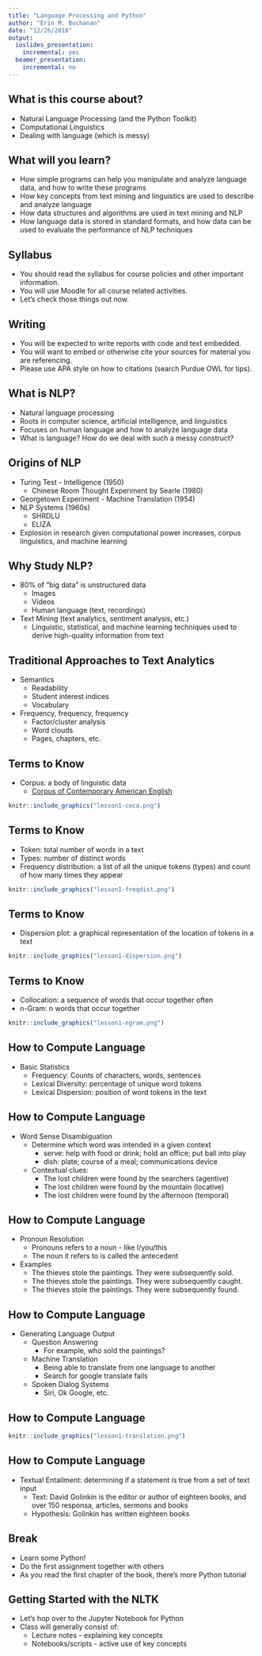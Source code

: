 ```yaml
---
title: "Language Processing and Python"
author: "Erin M. Buchanan"
date: "12/26/2018"
output:
  ioslides_presentation:
    incremental: yes
  beamer_presentation:
    incremental: no
---
```


## What is this course about?

- Natural Language Processing (and the Python Toolkit)
- Computational Linguistics
- Dealing with language (which is messy)

## What will you learn?

- How simple programs can help you manipulate and analyze language data, and how to
write these programs
- How key concepts from text mining and linguistics are used to describe and analyze language
- How data structures and algorithms are used in text mining and NLP
- How language data is stored in standard formats, and how data can be used to evaluate the performance of NLP techniques

## Syllabus

- You should read the syllabus for course policies and other important information. 
- You will use Moodle for all course related activities. 
- Let's check those things out now.

## Writing

- You will be expected to write reports with code and text embedded. 
- You will want to embed or otherwise cite your sources for material you are referencing.
- Please use APA style on how to citations (search Purdue OWL for tips).

## What is NLP?

- Natural language processing
- Roots in computer science, artificial intelligence, and linguistics
- Focuses on human language and how to analyze language data
- What is language? How do we deal with such a messy construct?

## Origins of NLP

- Turing Test - Intelligence (1950)
    - Chinese Room Thought Experiment by Searle (1980)
- Georgetown Experiment - Machine Translation (1954)
- NLP Systems (1960s)
    - SHRDLU 
    - ELIZA
- Explosion in research given computational power increases, corpus linguistics, and machine learning

## Why Study NLP?

- 80% of "big data" is unstructured data
    - Images
    - Videos
    - Human language (text, recordings)
- Text Mining (text analytics, sentiment analysis, etc.)
    - Linguistic, statistical, and machine learning techniques used to derive high-quality information from text
    
## Traditional Approaches to Text Analytics

- Semantics
    - Readability 
    - Student interest indices
    - Vocabulary 
- Frequency, frequency, frequency
    - Factor/cluster analysis
    - Word clouds
    - Pages, chapters, etc. 

## Terms to Know

- Corpus: a body of linguistic data
    - [Corpus of Contemporary American English](https://corpus.byu.edu/coca/)

```r
knitr::include_graphics("lesson1-coca.png")
```

## Terms to Know

- Token: total number of words in a text
- Types: number of distinct words 
- Frequency distribution: a list of all the unique tokens (types) and count of how many times they appear

```r
knitr::include_graphics("lesson1-freqdist.png")
```

## Terms to Know

- Dispersion plot: a graphical representation of the location of tokens in a text

```r
knitr::include_graphics("lesson1-dispersion.png")
```

## Terms to Know

- Collocation: a sequence of words that occur together often
- n-Gram: n words that occur together 

```r
knitr::include_graphics("lesson1-ngram.png")
```

## How to Compute Language

- Basic Statistics
    - Frequency: Counts of characters, words, sentences
    - Lexical Diversity: percentage of unique word tokens
    - Lexical Dispersion: position of word tokens in the text 

## How to Compute Language    

- Word Sense Disambiguation
    - Determine which word was intended in a given context
        - serve: help with food or drink; hold an office; put ball into play
        - dish: plate; course of a meal; communications device
    - Contextual clues:
        - The lost children were found by the searchers (agentive)
        - The lost children were found by the mountain (locative)
        - The lost children were found by the afternoon (temporal)

## How to Compute Language 	  

- Pronoun Resolution
    - Pronouns refers to a noun - like I/you/this
    - The noun it refers to is called the antecedent
- Examples
    - The thieves stole the paintings. They were subsequently sold.
    - The thieves stole the paintings. They were subsequently caught.
    - The thieves stole the paintings. They were subsequently found.

## How to Compute Language 

- Generating Language Output
    - Question Answering
        - For example, who sold the paintings?
    - Machine Translation
        - Being able to translate from one language to another
        - Search for google translate fails
    - Spoken Dialog Systems
        - Siri, Ok Google, etc. 
        
## How to Compute Language

```r
knitr::include_graphics("lesson1-translation.png")
```

## How to Compute Language 

- Textual Entailment: determining if a statement is true from a set of text input
    - Text: David Golinkin is the editor or author of eighteen books, and over 150 responsa, articles, sermons and books
    - Hypothesis: Golinkin has written eighteen books

## Break

- Learn some Python!
- Do the first assignment together with others
- As you read the first chapter of the book, there's more Python tutorial

## Getting Started with the NLTK

- Let's hop over to the Jupyter Notebook for Python
- Class will generally consist of: 
    - Lecture notes - explaining key concepts
    - Notebooks/scripts - active use of key concepts

